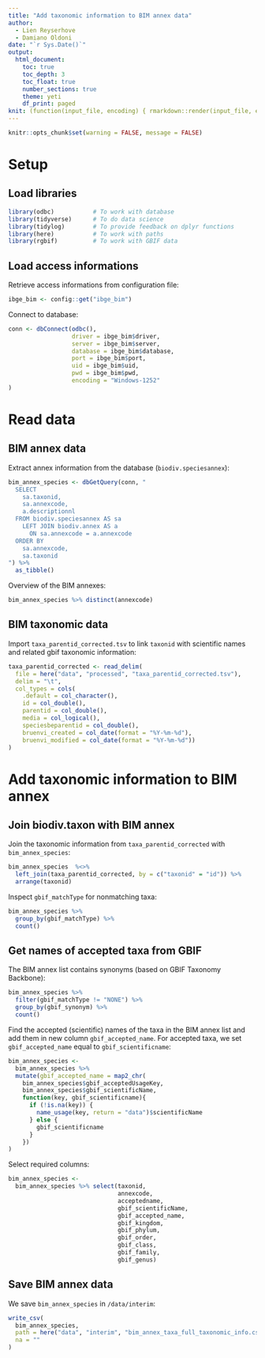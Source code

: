 ```yaml
---
title: "Add taxonomic information to BIM annex data"
author:
  - Lien Reyserhove
  - Damiano Oldoni
date: "`r Sys.Date()`"
output:
  html_document:
    toc: true
    toc_depth: 3
    toc_float: true
    number_sections: true
    theme: yeti
    df_print: paged
knit: (function(input_file, encoding) { rmarkdown::render(input_file, encoding = encoding, output_file = paste0("../docs/",sub(".Rmd", ".html", basename(input_file))))})
---
```


```r
knitr::opts_chunk$set(warning = FALSE, message = FALSE)
```

# Setup

## Load libraries

```r
library(odbc)           # To work with database
library(tidyverse)      # To do data science
library(tidylog)        # To provide feedback on dplyr functions
library(here)           # To work with paths
library(rgbif)          # To work with GBIF data
```

## Load access informations

Retrieve access informations from configuration file:

```r
ibge_bim <- config::get("ibge_bim")
```

Connect to database:

```r
conn <- dbConnect(odbc(), 
                  driver = ibge_bim$driver,
                  server = ibge_bim$server,
                  database = ibge_bim$database,
                  port = ibge_bim$port,
                  uid = ibge_bim$uid,
                  pwd = ibge_bim$pwd,
                  encoding = "Windows-1252"
)
```

# Read data

## BIM annex data

Extract annex information from the database (`biodiv.speciesannex`):

```r
bim_annex_species <- dbGetQuery(conn, "
  SELECT
    sa.taxonid,
    sa.annexcode,
    a.descriptionnl
  FROM biodiv.speciesannex AS sa
    LEFT JOIN biodiv.annex AS a
      ON sa.annexcode = a.annexcode
  ORDER BY
    sa.annexcode,
    sa.taxonid
") %>% 
  as_tibble()
```

Overview of the BIM annexes:

```r
bim_annex_species %>% distinct(annexcode) 
```

## BIM taxonomic data

Import `taxa_parentid_corrected.tsv` to link `taxonid` with scientific names and related gbif taxonomic information:

```r
taxa_parentid_corrected <- read_delim(
  file = here("data", "processed", "taxa_parentid_corrected.tsv"), 
  delim = "\t",
  col_types = cols(
    .default = col_character(),
    id = col_double(),
    parentid = col_double(),
    media = col_logical(),
    speciesbeparentid = col_double(),
    bruenvi_created = col_date(format = "%Y-%m-%d"),
    bruenvi_modified = col_date(format = "%Y-%m-%d"))
)
```

# Add taxonomic information to BIM annex

## Join biodiv.taxon with BIM annex

Join the taxonomic information from `taxa_parentid_corrected` with `bim_annex_species`:

```r
bim_annex_species  %<>% 
  left_join(taxa_parentid_corrected, by = c("taxonid" = "id")) %>% 
  arrange(taxonid)
```

Inspect `gbif_matchType` for nonmatching taxa:

```r
bim_annex_species %>% 
  group_by(gbif_matchType) %>% 
  count()
```

## Get names of accepted taxa from GBIF

The BIM annex list contains synonyms (based on GBIF Taxonomy Backbone):

```r
bim_annex_species %>%
  filter(gbif_matchType != "NONE") %>%
  group_by(gbif_synonym) %>%
  count()
```

Find the accepted (scientific) names of the taxa in the BIM annex list and add them in new column `gbif_accepted_name`. For accepted taxa, we set `gbif_accepted_name` equal to `gbif_scientificname`:

```r
bim_annex_species <- 
  bim_annex_species %>%
  mutate(gbif_accepted_name = map2_chr(
    bim_annex_species$gbif_acceptedUsageKey,
    bim_annex_species$gbif_scientificName,
    function(key, gbif_scientificname){
      if (!is.na(key)) {
        name_usage(key, return = "data")$scientificName
      } else {
        gbif_scientificname
      }
    })
)
```

Select required columns:

```r
bim_annex_species <-
  bim_annex_species %>% select(taxonid, 
                               annexcode, 
                               acceptedname, 
                               gbif_scientificName, 
                               gbif_accepted_name,
                               gbif_kingdom,
                               gbif_phylum,
                               gbif_order,
                               gbif_class,
                               gbif_family,
                               gbif_genus)
```

## Save BIM annex data

We save `bim_annex_species` in  `/data/interim`:

```r
write_csv(
  bim_annex_species,
  path = here("data", "interim", "bim_annex_taxa_full_taxonomic_info.csv"),
  na = ""
)
```
